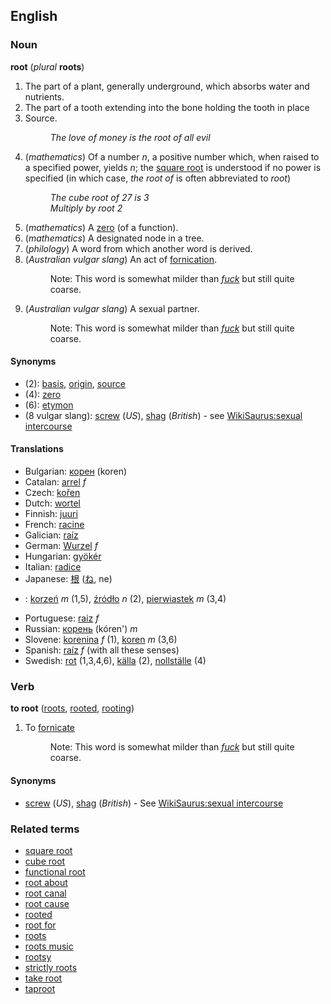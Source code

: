 ==English==
=== Noun ===
'''root''' (''plural'' '''roots''')

# The part of a plant, generally underground, which absorbs water and nutrients.
# The part of a tooth extending into the bone holding the tooth in place
# Source.
#: ''The love of money is the root of all evil''
# (''mathematics'') Of a number ''n'', a positive number which, when raised to a specified power, yields ''n''; the [[square root]] is understood if no power is specified (in which case, ''the root of'' is often abbreviated to ''root'')
#: ''The cube root of 27 is 3''
#: ''Multiply by root 2''
# (''mathematics'') A [[zero]] (of a function).
# (''mathematics'') A designated node in a tree.
# (''philology'') A word from which another word is derived.
# (''Australian vulgar slang'') An act of [[fornication]].
#:Note: This word is somewhat milder than ''[[fuck]]'' but still quite coarse.
# (''Australian vulgar slang'') A sexual partner.
#:Note: This word is somewhat milder than ''[[fuck]]'' but still quite coarse.

====Synonyms====
*(2): [[basis]], [[origin]], [[source]]
*(4): [[zero]]
*(6): [[etymon]]
*(8 vulgar slang): [[screw]] (''US''), [[shag]] (''British'') - see [[WikiSaurus:sexual intercourse]]

==== Translations ====
*Bulgarian: [[корен]] (koren)
*Catalan: [[arrel]] ''f''
*Czech: [[kořen]]
*Dutch: [[wortel]]
*Finnish: [[juuri]]
*French: [[racine]]
*Galician: [[raíz]]
*German: [[Wurzel]] ''f''
*Hungarian: [[gyökér]]
*Italian: [[radice]]
*Japanese: [[根]] ([[ね]], ne)
*{{pl}}: [[korzeń]] ''m'' (1,5), [[źródło]] ''n'' (2), [[pierwiastek]] ''m'' (3,4)
*Portuguese: [[raiz]] ''f''
*Russian: [[корень]] (kóren') ''m''
*Slovene: [[korenina]] ''f'' (1), [[koren]] ''m'' (3,6)
*Spanish: [[raíz]] ''f'' (with all these senses)
*Swedish: [[rot]] (1,3,4,6), [[källa]] (2), [[nollställe]] (4)

===Verb===
'''to root''' ([[roots]], [[rooted]], [[rooting]])

# To [[fornicate]]
#:Note: This word is somewhat milder than ''[[fuck]]'' but still quite coarse.

====Synonyms====
*[[screw]] (''US''), [[shag]] (''British'') - See [[WikiSaurus:sexual intercourse]]

=== Related terms ===
*[[square root]]
*[[cube root]]
*[[functional root]]
*[[root about]]
*[[root canal]]
*[[root cause]]
*[[rooted]]
*[[root for]]
*[[roots]]
*[[roots music]]
*[[rootsy]]
*[[strictly roots]]
*[[take root]]
*[[taproot]]